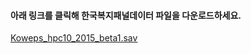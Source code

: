 #### 아래 링크를 클릭해 한국복지패널데이터 파일을 다운로드하세요.

[Koweps_hpc10_2015_beta1.sav](http://bit.ly/Koweps_hpc10_2015_ver2)   
